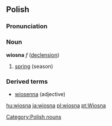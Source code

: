 ==Polish==
===Pronunciation===
{{IPAchar|ˈvʲosna}}
===Noun===
'''wiosna''' ''f'' ([[Wiktionary Appendix:Polish hard feminine noun declension|declension]])

# [[spring]] (season)

===Derived terms===
* [[wiosenna]] (adjective)

[[Category:Polish nouns]]

[[hu:wiosna]]
[[ja:wiosna]]
[[pl:wiosna]]
[[pt:Wiosna]]